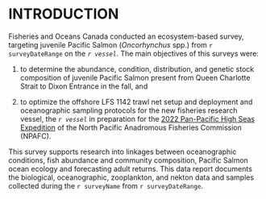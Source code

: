 # INTRODUCTION

Fisheries and Oceans Canada conducted an ecosystem-based survey, targeting juvenile Pacific Salmon (*Oncorhynchus* spp.) from `r surveyDateRange` on the *`r vessel`*. The main objectives of this surveys were:

1. to determine the abundance, condition, distribution, and genetic stock composition of juvenile Pacific Salmon present from Queen Charlotte Strait to Dixon Entrance in the fall, and 

2. to optimize the offshore LFS 1142 trawl net setup and deployment and oceanographic sampling protocols for the new fisheries research vessel, the *`r vessel`* in preparation for the [2022 Pan-Pacific High Seas Expedition](https://yearofthesalmon.org/high-seas-expeditions/) of the North Pacific Anadromous Fisheries Commission (NPAFC). 

This survey supports research into linkages between oceanographic conditions, fish abundance and community composition, Pacific Salmon ocean ecology and forecasting adult returns. This data report documents the biological, oceanographic, zooplankton, and nekton data and samples collected during the `r surveyName` from `r surveyDateRange`.  
